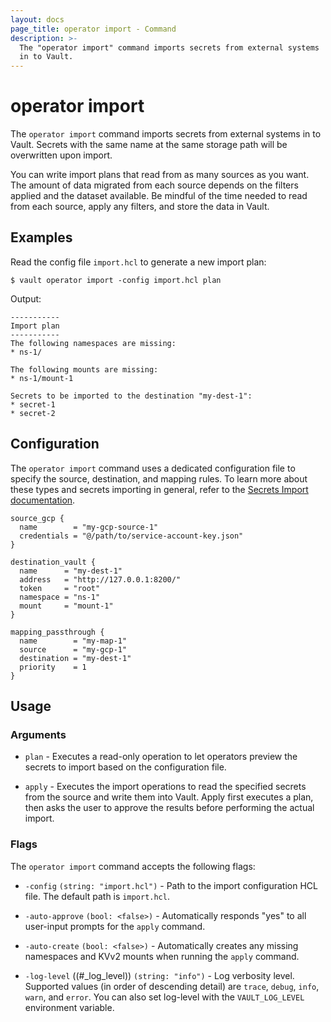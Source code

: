 ```yaml
---
layout: docs
page_title: operator import - Command
description: >-
  The "operator import" command imports secrets from external systems
  in to Vault.
---
```


# operator import

The `operator import` command imports secrets from external systems in to Vault.
Secrets with the same name at the same storage path will be overwritten upon import.

<Note title="Imports can be long-running processes">

You can write import plans that read from as many sources as you want. The
amount of data migrated from each source depends on the filters applied and the
dataset available. Be mindful of the time needed to read from each source,
apply any filters, and store the data in Vault.

</Note>

## Examples

Read the config file `import.hcl` to generate a new import plan:

```shell-session
$ vault operator import -config import.hcl plan
```

Output:

<CodeBlockConfig hideClipboard>

	-----------
	Import plan
	-----------
	The following namespaces are missing:
	* ns-1/

	The following mounts are missing:
	* ns-1/mount-1

	Secrets to be imported to the destination "my-dest-1":
	* secret-1
	* secret-2

</CodeBlockConfig>

## Configuration

The `operator import` command uses a dedicated configuration file to specify the source,
destination, and mapping rules. To learn more about these types and secrets importing in 
general, refer to the [Secrets Import documentation](/vault/docs/import).

```hcl
source_gcp {
  name        = "my-gcp-source-1"
  credentials = "@/path/to/service-account-key.json"
}

destination_vault {
  name      = "my-dest-1"
  address   = "http://127.0.0.1:8200/"
  token     = "root"
  namespace = "ns-1"
  mount     = "mount-1"
}

mapping_passthrough {
  name        = "my-map-1"
  source      = "my-gcp-1"
  destination = "my-dest-1"
  priority    = 1
}
```

## Usage

### Arguments

- `plan` - Executes a read-only operation to let operators preview the secrets to import based on the configuration file.

- `apply` - Executes the import operations to read the specified secrets from the source and write them into Vault.
  Apply first executes a plan, then asks the user to approve the results before performing the actual import.

### Flags

The `operator import` command accepts the following flags:

- `-config` `(string: "import.hcl")` - Path to the import configuration HCL file. The default path is `import.hcl`.

- `-auto-approve` `(bool: <false>)` - Automatically responds "yes" to all user-input prompts for the `apply` command.

- `-auto-create` `(bool: <false>)` - Automatically creates any missing namespaces and KVv2 mounts when
  running the `apply` command.

- `-log-level` ((#\_log_level)) `(string: "info")` - Log verbosity level. Supported values (in
  order of descending detail) are `trace`, `debug`, `info`, `warn`, and `error`. You can also set log-level with the `VAULT_LOG_LEVEL` environment variable.
